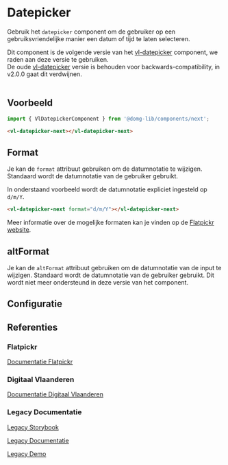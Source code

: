 
# Datepicker

Gebruik het `datepicker` component om de gebruiker op een gebruiksvriendelijke manier een datum of tijd te laten selecteren.

Dit component is de volgende versie van het [vl-datepicker](?path=/story/components-next-form-datepicker--datepicker-default) component, we raden aan deze versie te gebruiken.<br />
De oude [vl-datepicker](?path=/docs/components-datepicker--datepicker-default) versie is behouden voor backwards-compatibility, in v2.0.0 gaat dit verdwijnen.<br/><br/>


## Voorbeeld

```js
import { VlDatepickerComponent } from '@domg-lib/components/next';
```

```html
<vl-datepicker-next></vl-datepicker-next>
```

<Story id="components-next-form-datepicker--datepicker-default" inline={false} height={400} />

## Format

Je kan de `format` attribuut gebruiken om de datumnotatie te wijzigen. Standaard wordt de datumnotatie van de gebruiker gebruikt.

In onderstaand voorbeeld wordt de datumnotatie expliciet ingesteld op `d/m/Y`.

```html
<vl-datepicker-next format="d/m/Y"></vl-datepicker-next>
```

Meer informatie over de mogelijke formaten kan je vinden op de [Flatpickr website](https://flatpickr.js.org/formatting/).

## altFormat

Je kan de `altFormat` attribuut gebruiken om de datumnotatie van de input te wijzigen. Standaard wordt de datumnotatie van de gebruiker gebruikt.
Dit wordt niet meer ondersteund in deze versie van het component.

## Configuratie

<ArgsTable story={PRIMARY_STORY} />

## Referenties

### Flatpickr

[Documentatie Flatpickr](https://flatpickr.js.org/)

### Digitaal Vlaanderen

[Documentatie Digitaal Vlaanderen](https://overheid.vlaanderen.be/webuniversum/v3/documentation/components/vl-ui-datepicker/)

### Legacy Documentatie

[Legacy Storybook](https://webcomponenten.omgeving.vlaanderen.be/storybook/?path=/docs/custom-elements-vl-datepicker--default)

[Legacy Documentatie](https://webcomponenten.omgeving.vlaanderen.be/doc/VlDatepicker.html)

[Legacy Demo](https://webcomponenten.omgeving.vlaanderen.be/demo/vl-datepicker.html)
